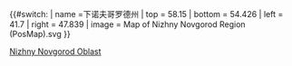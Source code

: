 {{#switch:{{{1}}}
| name   =下诺夫哥罗德州
| top    = 58.15 
| bottom = 54.426 
| left   = 41.7
| right  = 47.839
| image  = Map of Nizhny Novgorod Region (PosMap).svg
}}<noinclude>
{{Location map/Info}}

[[Category:俄羅斯聯邦主體地理位置圖模板|Nizhny Novgorod Oblast]]
</noinclude>